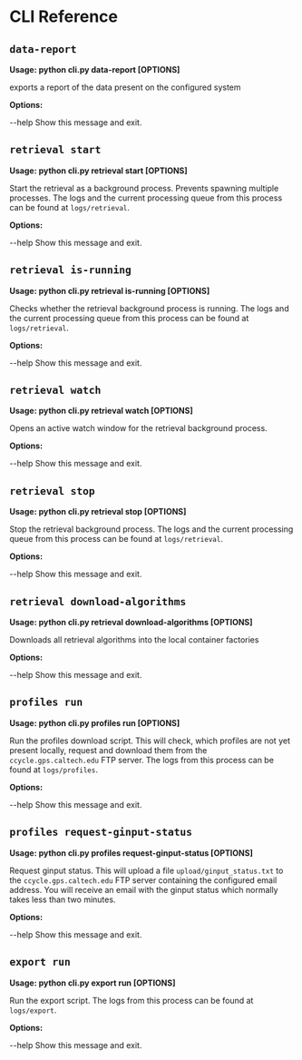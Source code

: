 # CLI Reference

## `data-report`

**Usage: python cli.py data-report [OPTIONS]**

exports a report of the data present on the configured system

**Options:**

--help  Show this message and exit.

## `retrieval start`

**Usage: python cli.py retrieval start [OPTIONS]**

Start the retrieval as a background process. Prevents spawning multiple
processes. The logs and the current processing queue from this process can
be found at `logs/retrieval`.

**Options:**

--help  Show this message and exit.

## `retrieval is-running`

**Usage: python cli.py retrieval is-running [OPTIONS]**

Checks whether the retrieval background process is running. The logs and the
current processing queue from this process can be found at `logs/retrieval`.

**Options:**

--help  Show this message and exit.

## `retrieval watch`

**Usage: python cli.py retrieval watch [OPTIONS]**

Opens an active watch window for the retrieval background process.

**Options:**

--help  Show this message and exit.

## `retrieval stop`

**Usage: python cli.py retrieval stop [OPTIONS]**

Stop the retrieval background process. The logs and the current processing
queue from this process can be found at `logs/retrieval`.

**Options:**

--help  Show this message and exit.

## `retrieval download-algorithms`

**Usage: python cli.py retrieval download-algorithms [OPTIONS]**

Downloads all retrieval algorithms into the local container factories

**Options:**

--help  Show this message and exit.

## `profiles run`

**Usage: python cli.py profiles run [OPTIONS]**

Run the profiles download script. This will check, which profiles are not
yet present locally, request and download them from the
`ccycle.gps.caltech.edu` FTP server. The logs from this process can be found
at `logs/profiles`.

**Options:**

--help  Show this message and exit.

## `profiles request-ginput-status`

**Usage: python cli.py profiles request-ginput-status [OPTIONS]**

Request ginput status. This will upload a file `upload/ginput_status.txt` to
the `ccycle.gps.caltech.edu` FTP server containing the configured email
address. You will receive an email with the ginput status which normally
takes less than two minutes.

**Options:**

--help  Show this message and exit.

## `export run`

**Usage: python cli.py export run [OPTIONS]**

Run the export script. The logs from this process can be found at
`logs/export`.

**Options:**

--help  Show this message and exit.

